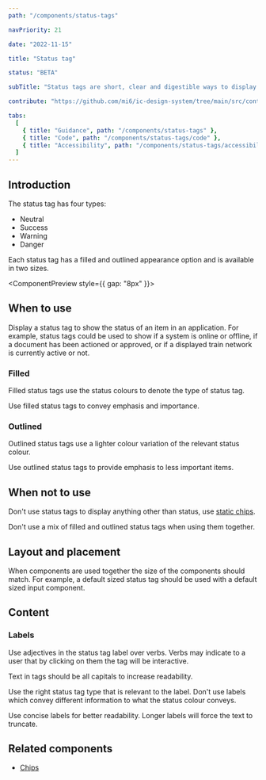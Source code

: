 ```yaml
---
path: "/components/status-tags"

navPriority: 21

date: "2022-11-15"

title: "Status tag"

status: "BETA"

subTitle: "Status tags are short, clear and digestible ways to display the status of something on the page."

contribute: "https://github.com/mi6/ic-design-system/tree/main/src/content/structured/components/status-tags"

tabs:
  [
    { title: "Guidance", path: "/components/status-tags" },
    { title: "Code", path: "/components/status-tags/code" },
    { title: "Accessibility", path: "/components/status-tags/accessibility" },
  ]
---
```



## Introduction

The status tag has four types:

- Neutral
- Success
- Warning
- Danger

Each status tag has a filled and outlined appearance option and is available in two sizes.

<ComponentPreview style={{ gap: "8px" }}>
  <IcStatusTag label="Neutral" status="neutral" />
  <IcStatusTag label="Success" status="success" />
  <IcStatusTag label="Warning" status="warning" />
  <IcStatusTag label="Danger" status="danger" />
</ComponentPreview>

## When to use

Display a status tag to show the status of an item in an application. For example, status tags could be used to show if a system is online or offline, if a document has been actioned or approved, or if a displayed train network is currently active or not.

### Filled

Filled status tags use the status colours to denote the type of status tag.

Use filled status tags to convey emphasis and importance.

### Outlined

Outlined status tags use a lighter colour variation of the relevant status colour.

Use outlined status tags to provide emphasis to less important items.

<DoubleDoDontCaution>
  <DoDontCaution
    imageSrc={statusTagFig1}
    imageAlt="A good example of a success status tag labelled ‘approved’ used to show the status of a page titled ‘Guidance’."
    state="good"
    caption="Use status tags to convey the current status of something."
  />
</DoubleDoDontCaution>

## When not to use

Don't use status tags to display anything other than status, use [static chips](/components/chips/#static-chips).

<DoubleDoDontCaution>
  <DoDontCaution
    imageSrc={statusTagFig2}
    imageAlt="An example of a status tag being used to display the author of a page."
    state="bad"
    caption="Don't use status tags for anything other than denoting status."
  />
</DoubleDoDontCaution>

Don't use a mix of filled and outlined status tags when using them together.

<DoubleDoDontCaution>
  <DoDontCaution
    imageSrc={statusTagFig3}
    imageAlt="An incorrect example of filled and outlined status tags being used in the same page section."
    state="bad"
    caption="Don't use a mix of filled and outlined status tags to show the same status messages within a group of items."
  />
</DoubleDoDontCaution>

## Layout and placement

When components are used together the size of the components should match. For example, a default sized status tag should be used with a default sized input component.

<DoubleDoDontCaution>
  <DoDontCaution
    imageSrc={statusTagFig4}
    imageAlt="A good example of default sized status tags being used in the same section as other default sized components, and a small status tag being used in the same section as another small component."
    state="good"
    caption="Use the correct status tag size to match other UI component sizes."
  />
  <DoDontCaution
    imageSrc={statusTagFig5}
    imageAlt="An incorrect example of small sized status tags used in the same section as other default sized components, and a default status tag being used in the same section as a small component."
    state="bad"
    caption="Don't mix sizes when using multiple UI components."
  />
</DoubleDoDontCaution>

## Content

### Labels

Use adjectives in the status tag label over verbs. Verbs may indicate to a user that by clicking on them the tag will be interactive.

Text in tags should be all capitals to increase readability.

<DoubleDoDontCaution>
  <DoDontCaution
    imageSrc={statusTagFig6}
    imageAlt="A correct example of a status tag which has the label 'submitted'."
    state="good"
    caption="Use adjectives to describe status. "
  />
  <DoDontCaution
    imageSrc={statusTagFig7}
    imageAlt="An incorrect example of a status tag which has the label 'submit'."
    state="bad"
    caption="Don't use verbs in status tags."
  />
</DoubleDoDontCaution>

Use the right status tag type that is relevant to the label. Don't use labels which convey different information to what the status colour conveys.

<DoubleDoDontCaution>
  <DoDontCaution
    imageSrc={statusTagFig8}
    imageAlt="A correct example of status tag labelling. The default variant has the label 'incomplete', the success variant has the label 'accepted’, the warning variant has the label 'in review', the danger variant has the label 'rejected'."
    state="good"
    caption="Use relevant wording that supports the status tag colour."
  />
  <DoDontCaution
    imageSrc={statusTagFig9}
    imageAlt="An incorrect example of status tag labelling. The default variant has the label 'urgent', the success variant has the label 'error’, the warning variant has the label 'success', the danger variant has the label 'approved'."
    state="bad"
    caption="Don't use wording which directly contradicts or doesn’t support the status of the tag."
  />
</DoubleDoDontCaution>

Use concise labels for better readability. Longer labels will force the text to truncate.

<DoubleDoDontCaution>
  <DoDontCaution
    imageSrc={statusTagFig10}
    imageAlt="An example of a long label being truncated."
    state="caution"
    caption="Avoid using long labels as it will force the text to truncate."
  />
</DoubleDoDontCaution>

## Related components

- [Chips](/components/chips)
